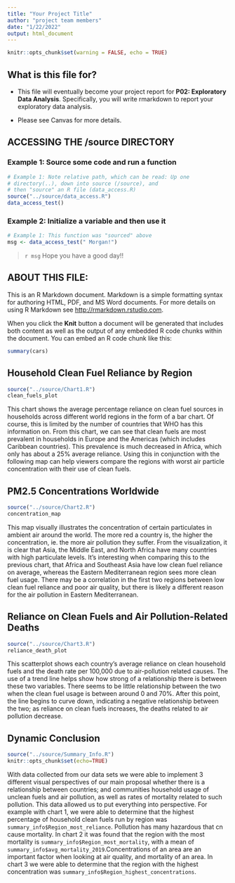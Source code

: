 ```yaml
---
title: "Your Project Title"
author: "project team members"
date: "1/22/2022"
output: html_document
---
```


```r
knitr::opts_chunk$set(warning = FALSE, echo = TRUE)
```

## What is this file for?

-   This file will eventually become your project report for **P02: Exploratory Data Analysis**. Specifically, you will write rmarkdown to report your exploratory data analysis.

-   Please see Canvas for more details.

## ACCESSING THE /source DIRECTORY

### Example 1: Source some code and run a function

```r
# Example 1: Note relative path, which can be read: Up one
# directory(..), down into source (/source), and 
# then "source" an R file (data_access.R)
source("../source/data_access.R")
data_access_test()
```

### Example 2: Initialize a variable and then use it

```r
# Example 1: This function was "sourced" above
msg <- data_access_test(" Morgan!")
```

> `r msg` Hope you have a good day!!

## ABOUT THIS FILE:

This is an R Markdown document. Markdown is a simple formatting syntax for authoring HTML, PDF, and MS Word documents. For more details on using R Markdown see <http://rmarkdown.rstudio.com>.

When you click the **Knit** button a document will be generated that includes both content as well as the output of any embedded R code chunks within the document. You can embed an R code chunk like this:

```r
summary(cars)
```

## Household Clean Fuel Reliance by Region

```r
source("../source/Chart1.R")
clean_fuels_plot
```

This chart shows the average percentage reliance on clean fuel sources in households across different world regions in the form of a bar chart. Of course, this is limited by the number of countries that WHO has this information on. From this chart, we can see that clean fuels are most prevalent in households in Europe and the Americas (which includes Caribbean countries). This prevalence is much decreased in Africa, which only has about a 25% average reliance. Using this in conjunction with the following map can help viewers compare the regions with worst air particle concentration with their use of clean fuels.

## PM2.5 Concentrations Worldwide

```r
source("../source/Chart2.R")
concentration_map
```

This map visually illustrates the concentration of certain particulates in ambient air around the world. The more red a country is, the higher the concentration, ie. the more air pollution they suffer. From the visualization, it is clear that Asia, the Middle East, and North Africa have many countries with high particulate levels. It's interesting when comparing this to the previous chart, that Africa and Southeast Asia have low clean fuel reliance on average, whereas the Eastern Mediterranean region sees more clean fuel usage. There may be a correlation in the first two regions between low clean fuel reliance and poor air quality, but there is likely a different reason for the air pollution in Eastern Mediterranean.

## Reliance on Clean Fuels and Air Pollution-Related Deaths

```r
source("../source/Chart3.R")
reliance_death_plot
```

This scatterplot shows each country's average reliance on clean household fuels and the death rate per 100,000 due to air-pollution related causes. The use of a trend line helps show how strong of a relationship there is between these two variables. There seems to be little relationship between the two when the clean fuel usage is between around 0 and 70%. After this point, the line begins to curve down, indicating a negative relationship between the two; as reliance on clean fuels increases, the deaths related to air pollution decrease.

## Dynamic Conclusion

```r
source("../source/Summary_Info.R")
knitr::opts_chunk$set(echo=TRUE)
```

With data collected from our data sets we were able to implement 3 different visual perspectives of our main proposal whether there is a relationship between countries; and communities household usage of unclean fuels and air pollution, as well as rates of mortality related to such pollution. This data allowed us to put everything into perspective. For example with chart 1, we were able to determine that the highest percentage of household clean fuels run by region was `summary_info$Region_most_reliance`. Pollution has many hazardous that cn cause mortality. In chart 2 it was found that the region with the most mortality is `summary_info$Region_most_mortality`, with a mean of `summary_info$avg_mortality_2019`.Concentrations of an area are an important factor when looking at air quality, and mortality of an area. In chart 3 we were able to determine that the region with the highest concentration was `summary_info$Region_highest_concentrations`.
